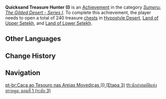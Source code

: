 {{Achievement Infobox
|title        = Quicksand Treasure Hunter (I)
|id           = 80187
|order id     = 189
|category     = Sumeru: The Gilded Desert - Series I
|description  = Open a total of 240 treasure [[chest]]s in [[Hypostyle Desert]], [[Land of Upper Setekh]], and [[Land of Lower Setekh]].
|requirements = 
|primogems    = 20
|tracking     = 
|topic        = Chests
|hidden       = 
|tier         = 3
|tiers_total  = 3
|set          = Quicksand Treasure Hunter (I)
}}
'''Quicksand Treasure Hunter (I)''' is an [[Achievement]] in the category ''[[Sumeru: The Gilded Desert - Series I]]''. To complete this achievement, the player needs to open a total of 240 treasure [[chest]]s in [[Hypostyle Desert]], [[Land of Upper Setekh]], and [[Land of Lower Setekh]].
<!--
==Gameplay Notes==

==Trivia==

==Video Guides==
{{EVT
|video1   = 
|caption1 = 
}}
-->
==Other Languages==
{{Transclude|Quicksand Treasure Hunter (I)|Other Languages}}

==Change History==
{{Change History|3.1}}
<!--
==References==
{{Reflist}}
-->
==Navigation==
{{Achievement Navbox}}

[[pt-br:Caça ao Tesouro nas Areias Movediças (I) (Etapa 3)]]
[[th:นักล่าสมบัติแห่งทรายดูด: ตอนที่ 1 (ระดับ 3)]]